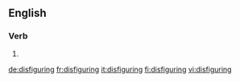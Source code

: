 ==English==

===Verb===
{{head|en|present participle}}

# {{present participle of|disfigure|lang=en}}

[[de:disfiguring]]
[[fr:disfiguring]]
[[it:disfiguring]]
[[fi:disfiguring]]
[[vi:disfiguring]]